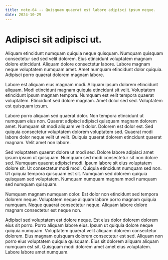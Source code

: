 ```yaml
---
title: note-64 -- Quisquam quaerat est labore adipisci ipsum neque.
date: 2024-10-29
---
```


# Adipisci sit adipisci ut.

Aliquam etincidunt numquam quiquia neque quisquam. Numquam quisquam consectetur sed sed velit dolorem. Eius etincidunt voluptatem magnam dolore etincidunt. Aliquam dolore consectetur labore. Labore magnam neque voluptatem numquam amet. Amet numquam etincidunt dolor quiquia. Adipisci porro quaerat dolorem magnam labore.

Labore est aliquam eius magnam modi. Aliquam ipsum dolorem etincidunt aliquam. Modi etincidunt magnam quiquia etincidunt sit velit. Voluptatem etincidunt ipsum magnam tempora. Numquam est velit tempora quaerat voluptatem. Etincidunt sed dolore magnam. Amet dolor sed sed. Voluptatem est quisquam ipsum.

Labore porro aliquam sed quaerat dolor. Non tempora etincidunt ut numquam eius non. Quaerat adipisci adipisci quisquam magnam dolorem amet. Numquam sit modi aliquam velit dolor. Dolorem est dolor est. Sed quiquia consectetur voluptatem dolorem voluptatem sed. Quaerat modi labore dolor neque velit ut velit. Quiquia quaerat dolorem etincidunt quaerat magnam. Velit amet non labore.

Sed voluptatem quaerat dolore ut modi sed. Dolore labore adipisci amet ipsum ipsum ut quisquam. Numquam sed modi consectetur sit non dolore sed. Numquam quaerat adipisci modi. Ipsum labore sit eius voluptatem dolore sit. Ut consectetur modi modi. Quiquia etincidunt numquam sed non. Ut quiquia tempora quisquam est sit. Numquam sed dolorem quiquia quisquam sed voluptatem. Numquam numquam magnam modi numquam sed numquam quisquam.

Numquam magnam numquam dolor. Est dolor non etincidunt sed tempora dolorem neque. Voluptatem neque aliquam labore porro magnam quiquia numquam. Neque quaerat consectetur neque. Aliquam labore dolore magnam consectetur est neque non.

Adipisci sed voluptatem est dolore neque. Est eius dolor dolorem dolorem eius sit porro. Porro aliquam labore eius. Ipsum ut quiquia dolore neque quiquia numquam. Voluptatem quaerat velit aliquam dolorem consectetur dolorem. Eius magnam quisquam dolorem consectetur est sed. Aliquam non porro eius voluptatem quiquia quisquam. Eius sit dolorem aliquam aliquam numquam est sit. Quisquam modi dolorem amet amet eius voluptatem. Labore labore amet numquam.


